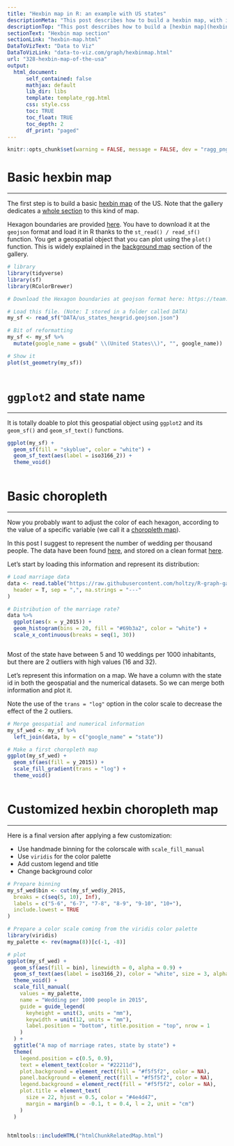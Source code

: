 ```yaml
---
title: "Hexbin map in R: an example with US states"
descriptionMeta: "This post describes how to build a hexbin map, with input data available at geojson format. It provides a ste-by-step explanation and reproducible code."
descriptionTop: "This post describes how to build a [hexbin map](hexbin-map.html). It is based on a `geojson` file providing the boundaries of us states as hexagons."
sectionText: "Hexbin map section"
sectionLink: "hexbin-map.html"
DataToVizText: "Data to Viz"
DataToVizLink: "data-to-viz.com/graph/hexbinmap.html"
url: "328-hexbin-map-of-the-usa"
output:
  html_document:
      self_contained: false    
      mathjax: default
      lib_dir: libs
      template: template_rgg.html
      css: style.css
      toc: TRUE
      toc_float: TRUE
      toc_depth: 2
      df_print: "paged"
---
```



```r
knitr::opts_chunk$set(warning = FALSE, message = FALSE, dev = "ragg_png", dpi = 300)
```

<div class="container">




# Basic hexbin map
***

<div class = "row">

<div class = "col-md-6  col-sm-12 align-self-center">

The first step is to build a basic [hexbin map](hexbin-map.html) of the US. Note that the gallery dedicates a [whole section](hexbin-map.html) to this kind of map.

Hexagon boundaries are provided [here](https://team.carto.com/u/andrew/tables/andrew.us_states_hexgrid/public/map). You have to download it at the `geojson` format and load it in R thanks to the `st_read() / read_sf()` function. You get a geospatial object that you can plot using the `plot()` function. This is widely explained in the [background map](map.html) section of the gallery.

</div>


<div class = "col-md-6  col-sm-12">

```r
# library
library(tidyverse)
library(sf)
library(RColorBrewer)

# Download the Hexagon boundaries at geojson format here: https://team.carto.com/u/andrew/tables/andrew.us_states_hexgrid/public/map.

# Load this file. (Note: I stored in a folder called DATA)
my_sf <- read_sf("DATA/us_states_hexgrid.geojson.json")

# Bit of reformatting
my_sf <- my_sf %>%
  mutate(google_name = gsub(" \\(United States\\)", "", google_name))

# Show it
plot(st_geometry(my_sf))
```
</div>
</div>



```r
```














# `ggplot2` and state name
***

<div class = "row">

<div class = "col-md-6  col-sm-12 align-self-center">

It is totally doable to plot this geospatial object using `ggplot2` and its `geom_sf()` and `geom_sf_text()` functions.

</div>


<div class = "col-md-6  col-sm-12">

```r
ggplot(my_sf) +
  geom_sf(fill = "skyblue", color = "white") +
  geom_sf_text(aes(label = iso3166_2)) +
  theme_void()
```
</div>
</div>



```r
```










# Basic choropleth
***

<div class = "row">

<div class = "col-md-6  col-sm-12 align-self-center">

Now you probably want to adjust the color of each hexagon, according to the value of a specific variable (we call it a [choropleth map](chloropleth-map.html)). 

In this post I suggest to represent the number of wedding per thousand people. The data have been found [here](https://www.cdc.gov/nchs/nvss/marriage-divorce.html), and stored on a clean format [here](https://raw.githubusercontent.com/holtzy/R-graph-gallery/master/DATA/State_mariage_rate.csv). 

Let's start by loading this information and represent its distribution:
</div>


<div class = "col-md-6  col-sm-12">

```r
# Load marriage data
data <- read.table("https://raw.githubusercontent.com/holtzy/R-graph-gallery/master/DATA/State_mariage_rate.csv",
  header = T, sep = ",", na.strings = "---"
)

# Distribution of the marriage rate?
data %>%
  ggplot(aes(x = y_2015)) +
  geom_histogram(bins = 20, fill = "#69b3a2", color = "white") +
  scale_x_continuous(breaks = seq(1, 30))
```
</div>
</div>



```r
```








<div class = "row">

<div class = "col-md-6  col-sm-12 align-self-center">

Most of the state have between 5 and 10 weddings per 1000 inhabitants, but there are 2 outliers with high values (16 and 32).

Let's represent this information on a map. We have a column with the state id in both the geospatial and the numerical datasets. So we can merge both information and plot it.

Note the use of the `trans = "log"` option in the color scale to decrease the effect of the 2 outliers.
</div>


<div class = "col-md-6  col-sm-12">

```r
# Merge geospatial and numerical information
my_sf_wed <- my_sf %>%
  left_join(data, by = c("google_name" = "state"))

# Make a first choropleth map
ggplot(my_sf_wed) +
  geom_sf(aes(fill = y_2015)) +
  scale_fill_gradient(trans = "log") +
  theme_void()
```
</div>
</div>



```r
```

















# Customized hexbin choropleth map
***

Here is a final version after applying a few customization:

- Use handmade binning for the colorscale with `scale_fill_manual`
- Use `viridis` for the color palette
- Add custom legend and title
- Change background color


```r
# Prepare binning
my_sf_wed$bin <- cut(my_sf_wed$y_2015,
  breaks = c(seq(5, 10), Inf),
  labels = c("5-6", "6-7", "7-8", "8-9", "9-10", "10+"),
  include.lowest = TRUE
)

# Prepare a color scale coming from the viridis color palette
library(viridis)
my_palette <- rev(magma(8))[c(-1, -8)]

# plot
ggplot(my_sf_wed) +
  geom_sf(aes(fill = bin), linewidth = 0, alpha = 0.9) +
  geom_sf_text(aes(label = iso3166_2), color = "white", size = 3, alpha = 0.6) +
  theme_void() +
  scale_fill_manual(
    values = my_palette,
    name = "Wedding per 1000 people in 2015",
    guide = guide_legend(
      keyheight = unit(3, units = "mm"),
      keywidth = unit(12, units = "mm"),
      label.position = "bottom", title.position = "top", nrow = 1
    )
  ) +
  ggtitle("A map of marriage rates, state by state") +
  theme(
    legend.position = c(0.5, 0.9),
    text = element_text(color = "#22211d"),
    plot.background = element_rect(fill = "#f5f5f2", color = NA),
    panel.background = element_rect(fill = "#f5f5f2", color = NA),
    legend.background = element_rect(fill = "#f5f5f2", color = NA),
    plot.title = element_text(
      size = 22, hjust = 0.5, color = "#4e4d47",
      margin = margin(b = -0.1, t = 0.4, l = 2, unit = "cm")
    )
  )
```



```r
```



















<!-- Close container -->
</div>




```r
htmltools::includeHTML("htmlChunkRelatedMap.html")
```
